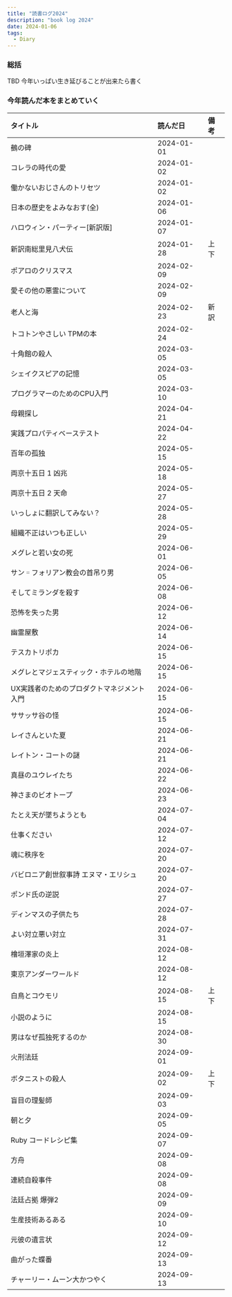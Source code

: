 ```yaml
---
title: "読書ログ2024"
description: "book log 2024"
date: 2024-01-06
tags:
  - Diary
---
```


### 総括

TBD 今年いっぱい生き延びることが出来たら書く

### 今年読んだ本をまとめていく

| タイトル                   | 読んだ日       | 備考 |
|:-----------------------|:-----------|:---|
| 鵺の碑                    | 2024-01-01 |    |
| コレラの時代の愛               | 2024-01-02 |
| 働かないおじさんのトリセツ          | 2024-01-02 |
| 日本の歴史をよみなおす(全)         | 2024-01-06 |    |
| ハロウィン・パーティー[新訳版]       | 2024-01-07 |    |
| 新訳南総里見八犬伝              | 2024-01-28 | 上下 |
| ポアロのクリスマス              | 2024-02-09 |    |
| 愛その他の悪霊について            | 2024-02-09 |    |
| 老人と海                   | 2024-02-23 | 新訳 |
| トコトンやさしい TPMの本         | 2024-02-24 |    |
| 十角館の殺人                 | 2024-03-05 |    |
| シェイクスピアの記憶             | 2024-03-05 |    |
| プログラマーのためのCPU入門        | 2024-03-10 |    |
| 母親探し                   | 2024-04-21 |    |
| 実践プロパティベーステスト          | 2024-04-22 |    |
| 百年の孤独                  | 2024-05-15 |    |
| 両京十五日 1 凶兆             | 2024-05-18 |    |
| 両京十五日 2 天命             | 2024-05-27 |    |
| いっしょに翻訳してみない？          | 2024-05-28 |    |
| 組織不正はいつも正しい            | 2024-05-29 |    |
| メグレと若い女の死              | 2024-06-01 |    |
| サン゠フォリアン教会の首吊り男        | 2024-06-05 |    |
| そしてミランダを殺す             | 2024-06-08 |    |
| 恐怖を失った男                | 2024-06-12 |    |
| 幽霊屋敷                   | 2024-06-14 |    |
| テスカトリポカ                | 2024-06-15 |    |
| メグレとマジェスティック・ホテルの地階    | 2024-06-15 |    |
| UX実践者のためのプロダクトマネジメント入門 | 2024-06-15 |    |
| ササッサ谷の怪                | 2024-06-15 |    |
| レイさんといた夏               | 2024-06-21 |    |
| レイトン・コートの謎             | 2024-06-21 |    |
| 真昼のユウレイたち              | 2024-06-22 |    |
| 神さまのビオトープ              | 2024-06-23 |    |
| たとえ天が墜ちようとも            | 2024-07-04 |    |
| 仕事ください                 | 2024-07-12 |    |
| 魂に秩序を                  | 2024-07-20 |    |
| バビロニア創世叙事詩 エヌマ・エリシュ    | 2024-07-20 |    |
| ポンド氏の逆説                | 2024-07-27 |    |
| ディンマスの子供たち             | 2024-07-28 |    |
| よい対立悪い対立               | 2024-07-31 |    |
| 檜垣澤家の炎上                | 2024-08-12 |    |
| 東京アンダーワールド             | 2024-08-12 |    |
| 白鳥とコウモリ                | 2024-08-15 | 上下 |
| 小説のように                 | 2024-08-15 |    |
| 男はなぜ孤独死するのか            | 2024-08-30 |    |
| 火刑法廷                   | 2024-09-01 |    |
| ボタニストの殺人               | 2024-09-02 | 上下 |
| 盲目の理髪師                 | 2024-09-03 |    |
| 朝と夕                    | 2024-09-05 |    |
| Ruby コードレシピ集           | 2024-09-07 |    |
| 方舟                     | 2024-09-08 |    |
| 連続自殺事件                 | 2024-09-08 |    |
| 法廷占拠 爆弾2               | 2024-09-09 |    |
| 生産技術あるある               | 2024-09-10 |    |
|元彼の遺言状|2024-09-12| |
|曲がった蝶番|2024-09-13| |
|チャーリー・ムーン大かつやく|2024-09-13| |